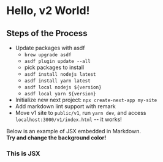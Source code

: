# Hello, v2 World!

## Steps of the Process

- Update packages with asdf
  - `brew upgrade asdf`
  - `asdf plugin update --all`
  - pick packages to install
  - `asdf install nodejs latest`
  - `asdf install yarn latest`
  - `asdf local nodejs ${version}`
  - `asdf local yarn ${version}`
- Initialize new next project: `npx create-next-app my-site`
- Add markdown lint support with remark
- Move v1 site to `public/v1`, run `yarn dev`, and access `localhost:3000/v1/index.html` -- it works!

Below is an example of JSX embedded in Markdown. <br /> **Try and change
the background color!**

<div style={{ padding: "20px", backgroundColor: "tomato" }}>
  <h3>This is JSX</h3>
</div>
